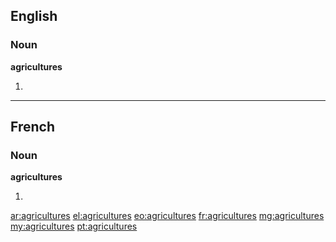 ==English==

===Noun===
'''agricultures'''

# {{plural of|agriculture}}

----

==French==

===Noun===
'''agricultures''' {{f}}

# {{plural of|agriculture|lang=fr}}

[[ar:agricultures]]
[[el:agricultures]]
[[eo:agricultures]]
[[fr:agricultures]]
[[mg:agricultures]]
[[my:agricultures]]
[[pt:agricultures]]